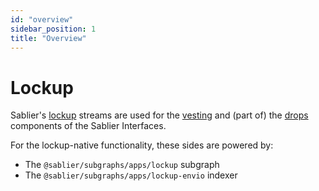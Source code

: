 ```yaml
---
id: "overview"
sidebar_position: 1
title: "Overview"
---
```



# Lockup

Sablier's [lockup](/concepts/lockup/overview) streams are used for the [vesting](/apps/features/vesting) and (part of)
the [drops](/apps/features/drops) components of the Sablier Interfaces.

For the lockup-native functionality, these sides are powered by:

- The `@sablier/subgraphs/apps/lockup` subgraph
- The `@sablier/subgraphs/apps/lockup-envio` indexer

<LinkPreview
  href="https://github.com/sablier-labs/subgraphs"
  icon="github"
  subtitle="@sablier-labs/subgraphs"
  title="Sablier Subgraphs"
/>
